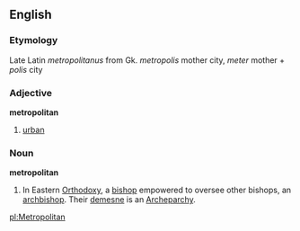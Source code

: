 ==English==
===Etymology===
Late Latin ''metropolitanus'' from Gk. ''metropolis'' mother city, ''meter'' mother + ''polis'' city 
===Adjective===
'''metropolitan'''
# [[urban]]

===Noun===
'''metropolitan'''
# In Eastern [[Orthodoxy]], a [[bishop]] empowered to oversee other bishops, an [[archbishop]].  Their [[demesne]] is an [[Archeparchy]].

[[pl:Metropolitan]]
